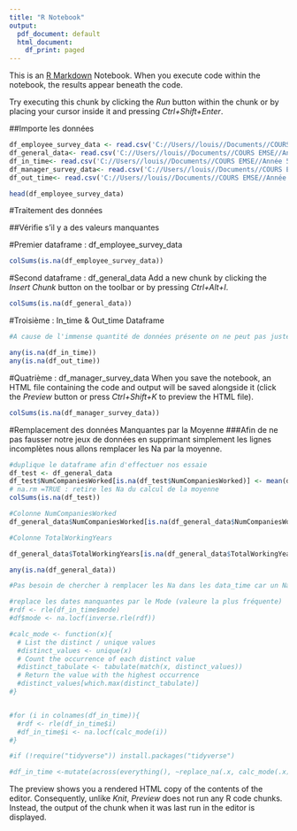 ```yaml
---
title: "R Notebook"
output:
  pdf_document: default
  html_document:
    df_print: paged
---
```


This is an [R Markdown](http://rmarkdown.rstudio.com) Notebook. When you execute code within the notebook, the results appear beneath the code. 

Try executing this chunk by clicking the *Run* button within the chunk or by placing your cursor inside it and pressing *Ctrl+Shift+Enter*. 

##Importe les données

```r

df_employee_survey_data <- read.csv('C://Users//louis//Documents//COURS EMSE//Année 5 - Ingé 3//ESME//R//Projet//archive//employee_survey_data.csv')
df_general_data<- read.csv('C://Users//louis//Documents//COURS EMSE//Année 5 - Ingé 3//ESME//R//Projet//archive//general_data.csv')
df_in_time<- read.csv('C://Users//louis//Documents//COURS EMSE//Année 5 - Ingé 3//ESME//R//Projet//archive//in_time.csv')
df_manager_survey_data<- read.csv('C://Users//louis//Documents//COURS EMSE//Année 5 - Ingé 3//ESME//R//Projet//archive//manager_survey_data.csv')
df_out_time<- read.csv('C://Users//louis//Documents//COURS EMSE//Année 5 - Ingé 3//ESME//R//Projet//archive//out_time.csv')
```

```r

head(df_employee_survey_data)

```
#Traitement des données 

##Vérifie s'il y a des valeurs manquantes 

#Premier dataframe : df_employee_survey_data

```r

colSums(is.na(df_employee_survey_data))


```
#Second dataframe : df_general_data
Add a new chunk by clicking the *Insert Chunk* button on the toolbar or by pressing *Ctrl+Alt+I*.
```r
colSums(is.na(df_general_data))

```
#Troisième : In_time & Out_time Dataframe

```r
#A cause de l'immense quantité de données présente on ne peut pas juste afficher les colonnes avec le nombre de Na. Cela serait ilisible. 

any(is.na(df_in_time))
any(is.na(df_out_time))
```
#Quatrième : df_manager_survey_data
When you save the notebook, an HTML file containing the code and output will be saved alongside it (click the *Preview* button or press *Ctrl+Shift+K* to preview the HTML file).
```r
colSums(is.na(df_manager_survey_data))
```
#Remplacement des données Manquantes par la Moyenne 
###Afin de ne pas fausser notre jeux de données en supprimant simplement les lignes incomplètes nous allons remplacer les Na par la moyenne. 
```r
#duplique le dataframe afin d'effectuer nos essaie 
df_test <- df_general_data
df_test$NumCompaniesWorked[is.na(df_test$NumCompaniesWorked)] <- mean(df_test$NumCompaniesWorked, na.rm = TRUE)
# na.rm =TRUE : retire les Na du calcul de la moyenne 
colSums(is.na(df_test))

```


```r
#Colonne NumCompaniesWorked
df_general_data$NumCompaniesWorked[is.na(df_general_data$NumCompaniesWorked)] <- mean(df_test$NumCompaniesWorked, na.rm = TRUE)

#Colonne TotalWorkingYears

df_general_data$TotalWorkingYears[is.na(df_general_data$TotalWorkingYears)] <- mean(df_test$TotalWorkingYears, na.rm = TRUE)

any(is.na(df_general_data))

```

```r

#Pas besoin de chercher à remplacer les Na dans les data_time car un Na signifie qu'ils ne sont pas venue.

#replace les dates manquantes par le Mode (valeure la plus fréquente)
#rdf <- rle(df_in_time$mode)
#df$mode <- na.locf(inverse.rle(rdf))

#calc_mode <- function(x){
  # List the distinct / unique values
  #distinct_values <- unique(x)
  # Count the occurrence of each distinct value
  #distinct_tabulate <- tabulate(match(x, distinct_values))
  # Return the value with the highest occurrence
  #distinct_values[which.max(distinct_tabulate)]
#}


#for (i in colnames(df_in_time)){
  #rdf <- rle(df_in_time$i)
  #df_in_time$i <- na.locf(calc_mode(i))
#}

#if (!require("tidyverse")) install.packages("tidyverse")

#df_in_time <-mutate(across(everything(), ~replace_na(.x, calc_mode(.x))))

```


The preview shows you a rendered HTML copy of the contents of the editor. Consequently, unlike *Knit*, *Preview* does not run any R code chunks. Instead, the output of the chunk when it was last run in the editor is displayed.
